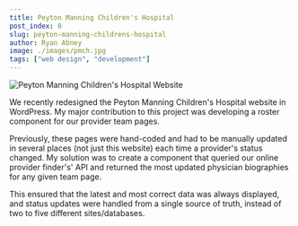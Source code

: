 ```yaml
---
title: Peyton Manning Children's Hospital
post_index: 0
slug: peyton-manning-childrens-hospital
author: Ryan Abney
image: ./images/pmch.jpg
tags: ["web design", "development"]
---
```


![Peyton Manning Children's Hospital Website](./images/pmch.jpg)

We recently redesigned the Peyton Manning Children's Hospital website in WordPress. My major contribution to this project was developing a roster component for our provider team pages.

Previously, these pages were hand-coded and had to be manually updated in several places (not just this website) each time a provider's status changed. My solution was to create a component that queried our online provider finder's' API and returned the most updated physician biographies for any given team page.

This ensured that the latest and most correct data was always displayed, and status updates were handled from a single source of truth, instead of two to five different sites/databases.
